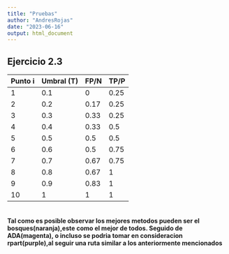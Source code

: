 ---
title: "Pruebas"
author: "AndresRojas"
date: "2023-06-16"
output: html_document
---
## Ejercicio 2.3

| Punto i | Umbral (T) | FP/N  | TP/P  |
|---------|------------|-------|-------|
| 1       | 0.1        | 0     | 0.25  |
| 2       | 0.2        | 0.17  | 0.25  |
| 3       | 0.3        | 0.33  | 0.25  |
| 4       | 0.4        | 0.33  | 0.5   |
| 5       | 0.5        | 0.5   | 0.5   |
| 6       | 0.6        | 0.5   | 0.75  |
| 7       | 0.7        | 0.67  | 0.75  |
| 8       | 0.8        | 0.67  | 1     |
| 9       | 0.9        | 0.83  | 1     |
| 10      | 1          | 1     | 1     |


```{r}



```



#### Tal como es posible observar los mejores metodos pueden ser el bosques(naranja),este como el mejor de todos. Seguido de ADA(magenta), o incluso se podria tomar en consideracion rpart(purple),al seguir una ruta similar a los anteriormente mencionados

